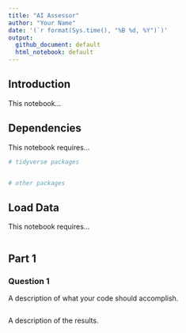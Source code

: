 ```yaml
---
title: "AI Assessor"
author: "Your Name"
date: '(`r format(Sys.time(), "%B %d, %Y")`)'
output: 
  github_document: default
  html_notebook: default 
---
```


## Introduction
This notebook...

## Dependencies
This notebook requires...

```r
# tidyverse packages


# other packages

```

## Load Data
This notebook requires...

```r

```

## Part 1
### Question 1
A description of what your code should accomplish.

```r

```

A description of the results.
